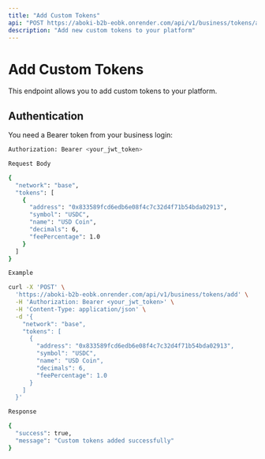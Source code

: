 ```yaml
---
title: "Add Custom Tokens"
api: "POST https://aboki-b2b-eobk.onrender.com/api/v1/business/tokens/add"
description: "Add new custom tokens to your platform"
---
```


# Add Custom Tokens

This endpoint allows you to add custom tokens to your platform.

## Authentication

You need a Bearer token from your business login:

```bash
Authorization: Bearer <your_jwt_token>

Request Body

{
  "network": "base",
  "tokens": [
    {
      "address": "0x833589fcd6edb6e08f4c7c32d4f71b54bda02913",
      "symbol": "USDC",
      "name": "USD Coin",
      "decimals": 6,
      "feePercentage": 1.0
    }
  ]
}

Example

curl -X 'POST' \
  'https://aboki-b2b-eobk.onrender.com/api/v1/business/tokens/add' \
  -H 'Authorization: Bearer <your_jwt_token>' \
  -H 'Content-Type: application/json' \
  -d '{
    "network": "base",
    "tokens": [
      {
        "address": "0x833589fcd6edb6e08f4c7c32d4f71b54bda02913",
        "symbol": "USDC",
        "name": "USD Coin",
        "decimals": 6,
        "feePercentage": 1.0
      }
    ]
  }'

Response

{
  "success": true,
  "message": "Custom tokens added successfully"
}



